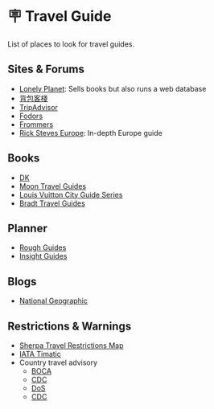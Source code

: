 
# 🪧 Travel Guide

List of places to look for travel guides.

## Sites & Forums

- [Lonely Planet](https://www.lonelyplanet.com/): Sells books but also runs a web database
- [背包客棧](https://www.backpackers.com.tw/)
- [TripAdvisor](https://www.tripadvisor.com/)
- [Fodors](https://www.fodors.com/)
- [Frommers](https://www.frommers.com/)
- [Rick Steves Europe](https://www.ricksteves.com/): In-depth Europe guide

## Books

- [DK](https://www.dk.com/uk/category/travel/)
- [Moon Travel Guides](https://www.moon.com/)
- [Louis Vuitton City Guide Series](https://us.louisvuitton.com/eng-us/stories/city-guide-series)
- [Bradt Travel Guides](https://www.bradtguides.com/)

## Planner

- [Rough Guides](https://www.roughguides.com/)
- [Insight Guides](https://www.insightguides.com/)

## Blogs

- [National Geographic](https://www.nationalgeographic.com/)

## Restrictions & Warnings

- [Sherpa Travel Restrictions Map](https://apply.joinsherpa.com/map)
- [IATA Timatic](https://seats.aero/timatic)
- Country travel advisory
  - [<Country iso="tw" /> BOCA](https://www.boca.gov.tw/sp-trwa-list-1.html)
  - [<Country iso="tw" /> CDC](https://www.cdc.gov.tw/InternationalEpidemicLevel/Index/6U0eCorDVCOBl2dEQchLcQ)
  - [<Country iso="us" /> DoS](https://travel.state.gov/en/international-travel/travel-advisories.html)
  - [<Country iso="us" /> CDC](https://wwwnc.cdc.gov/travel/notices)
